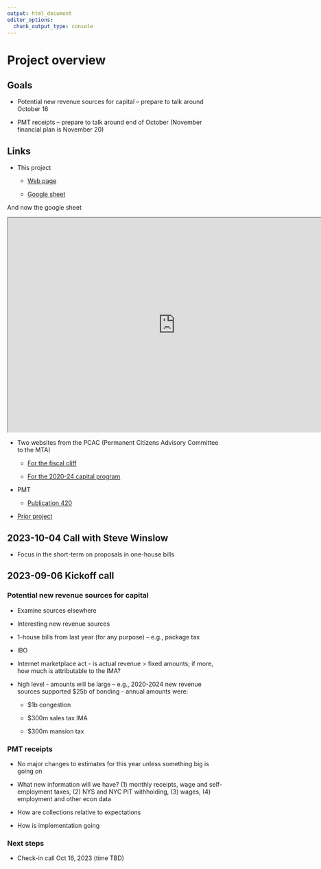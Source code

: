 ```yaml
---
output: html_document
editor_options: 
  chunk_output_type: console
---
```


# Project overview {.unnumbered}

## Goals

-   Potential new revenue sources for capital -- prepare to talk around October 16

-   PMT receipts -- prepare to talk around end of October (November financial plan is November 20)

## Links

-   This project

    -   [Web page](https://boyd-mta202324.netlify.app)

    -   [Google sheet](https://docs.google.com/spreadsheets/d/1AeKrFtRgmIrbwgCj8bRTBnwVM5TjfZRJIeJUJN2SM5k/edit?usp=sharing)


<!-- To embed a Google sheet:
File/Share/Publish to web
Entire document
Embed

copy the full url into an html code block, as below

-->

And now the google sheet


```{=html}
<iframe width="780" height="500" src="https://docs.google.com/spreadsheets/d/e/2PACX-1vSxmp_WzP5yIVTAxy2_RmsY83qiiYCsI1jpqltDL9cBhMckdsj3Mkg3EjOqN_EgslC5-MQxa_6LMuNa/pubhtml?widget=true&amp;headers=false"></iframe>
```


-   Two websites from the PCAC (Permanent Citizens Advisory Committee to the MTA)

    -   [For the fiscal cliff](https://pcac.org/report/filling-the-operating-gap-a-funding-tool/)

    -   [For the 2020-24 capital program](https://www.pcac-mtafundingtool.org/the-tool.html)

-   PMT

    -   [Publication 420](https://www.tax.ny.gov/pdf/publications/mctmt/pub420.pdf)

-   [Prior project](https://mta-baseline.netlify.app/)

## 2023-10-04 Call with Steve Winslow

-   Focus in the short-term on proposals in one-house bills

## 2023-09-06 Kickoff call

### Potential new revenue sources for capital

-   Examine sources elsewhere

-   Interesting new revenue sources

-   1-house bills from last year (for any purpose) -- e.g., package tax

-   IBO

-   Internet marketplace act - is actual revenue \> fixed amounts; if more, how much is attributable to the IMA?

-   high level - amounts will be large -- e.g., 2020-2024 new revenue sources supported \$25b of bonding - annual amounts were:

    -   \$1b congestion

    -   \$300m sales tax IMA

    -   \$300m mansion tax

### PMT receipts

-   No major changes to estimates for this year unless something big is going on

-   What new information will we have? (1) monthly receipts, wage and self-employment taxes, (2) NYS and NYC PIT withholding, (3) wages, (4) employment and other econ data

-   How are collections relative to expectations

-   How is implementation going

### Next steps

-   Check-in call Oct 16, 2023 (time TBD)
